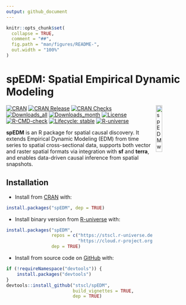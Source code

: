 ```yaml
---
output: github_document
---
```


<!-- README.md is generated from README.Rmd. Please edit that file -->

```r
knitr::opts_chunk$set(
  collapse = TRUE,
  comment = "##",
  fig.path = "man/figures/README-",
  out.width = "100%"
)
```

# spEDM: Spatial Empirical Dynamic Modeling 

<a href="https://stscl.github.io/spEDM/"><img src="man/figures/spEDM.png" align="right" hspace="10" vspace="0" width="18%" alt="spEDM website: https://stscl.github.io/spEDM/"/></a>

<!-- badges: start -->

[![CRAN](https://www.r-pkg.org/badges/version/spEDM)](https://CRAN.R-project.org/package=spEDM)
[![CRAN Release](https://www.r-pkg.org/badges/last-release/spEDM)](https://CRAN.R-project.org/package=spEDM)
[![CRAN Checks](https://badges.cranchecks.info/worst/spEDM.svg)](https://cran.r-project.org/web/checks/check_results_spEDM.html)
[![Downloads_all](https://badgen.net/cran/dt/spEDM?color=orange)](https://CRAN.R-project.org/package=spEDM)
[![Downloads_month](https://cranlogs.r-pkg.org/badges/spEDM)](https://CRAN.R-project.org/package=spEDM)
[![License](https://img.shields.io/badge/license-GPL--3-brightgreen.svg?style=flat)](http://www.gnu.org/licenses/gpl-3.0.html)
[![R-CMD-check](https://github.com/stscl/spEDM/actions/workflows/R-CMD-check.yaml/badge.svg)](https://github.com/stscl/spEDM/actions/workflows/R-CMD-check.yaml)
[![Lifecycle: stable](https://img.shields.io/badge/lifecycle-stable-20b2aa.svg)](https://lifecycle.r-lib.org/articles/stages.html#stable)
[![R-universe](https://stscl.r-universe.dev/badges/spEDM?color=cyan)](https://stscl.r-universe.dev/spEDM)

<!-- badges: end -->

**spEDM** is an R package for spatial causal discovery. It extends Empirical Dynamic Modeling (EDM) from time series to spatial cross-sectional data, supports both vector and raster spatial formats via integration with **sf** and **terra**, and enables data-driven causal inference from spatial snapshots.

## Installation

- Install from [CRAN](https://CRAN.R-project.org/package=spEDM) with:

``` r
install.packages("spEDM", dep = TRUE)
```

- Install binary version from [R-universe](https://stscl.r-universe.dev/spEDM) with:

``` r
install.packages("spEDM",
                 repos = c("https://stscl.r-universe.dev",
                           "https://cloud.r-project.org"),
                 dep = TRUE)
```

- Install from source code on [GitHub](https://github.com/stscl/spEDM) with:

```r
if (!requireNamespace("devtools")) {
    install.packages("devtools")
}
devtools::install_github("stscl/spEDM",
                         build_vignettes = TRUE,
                         dep = TRUE)
```
